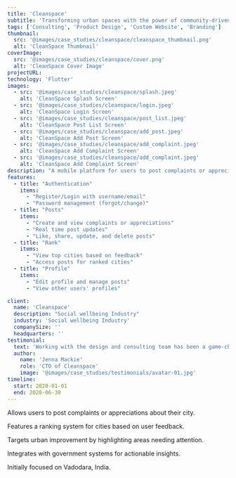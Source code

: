 ```yaml
---
title: 'Cleanspace'
subtitle: 'Transforming urban spaces with the power of community-driven feedback'
tags: ['Consulting', 'Product Design', 'Custom Website', 'Branding']
thumbnail:
  src: '@images/case_studies/cleanspace/cleanspace_thumbnail.png'
  alt: 'CleanSpace Thumbnail'
coverImage:
  src: '@images/case_studies/cleanspace/cover.png'
  alt: 'CleanSpace Cover Image'
projectURL: 
technology: 'Flutter'
images:
  - src: '@images/case_studies/cleanspace/splash.jpeg'
    alt: 'CleanSpace Splash Screen'
  - src: '@images/case_studies/cleanspace/login.jpeg'
    alt: 'CleanSpace Login Screen'
  - src: '@images/case_studies/cleanspace/post_list.jpeg'
    alt: 'CleanSpace Post List Screen'
  - src: '@images/case_studies/cleanspace/add_post.jpeg'
    alt: 'CleanSpace Add Post Screen'
  - src: '@images/case_studies/cleanspace/add_complaint.jpeg'
    alt: 'CleanSpace Add Complaint Screen'
  - src: '@images/case_studies/cleanspace/add_complaint.jpeg'
    alt: 'CleanSpace Add Complaint Screen'
description: "A mobile platform for users to post complaints or appreciations about their city, aiming to enhance urban cleanliness and livability through community engagement and real-time feedback."
features:
  - title: "Authentication"
    items:
      - "Register/Login with username/email"
      - "Password management (forgot/change)"
  - title: "Posts"
    items:
      - "Create and view complaints or appreciations"
      - "Real time post updates"
      - "Like, share, update, and delete posts"
  - title: "Rank"
    items:
      - "View top cities based on feedback"
      - "Access posts for ranked cities"
  - title: "Profile"
    items:
      - "Edit profile and manage posts"
      - "View other users' profiles"

client:
  name: 'Cleanspace'
  description: "Social wellbeing Industry"
  industry: 'Social wellbeing Industry'
  companySize: ''
  headquarters: ''
testimonial:
  text: 'Working with the design and consulting team has been a game-changer for Banter. Their expertise in website design, branding, content strategy, and AI integration has revolutionized the way we create and share our stories. Their work has not only elevated our brand but also empowered us to be leaders in digital journalism, reaching and engaging more readers than ever before.'
  author:
    name: 'Jenna Mackie'
    role: 'CTO of Cleanspace'
    image: '@images/case_studies/testimonials/avatar-01.jpg'
timeline:
  start: 2020-01-01
  end: 2020-06-30
---
```


Allows users to post complaints or appreciations about their city.

Features a ranking system for cities based on user feedback.

Targets urban improvement by highlighting areas needing attention.

Integrates with government systems for actionable insights.

Initially focused on Vadodara, India.